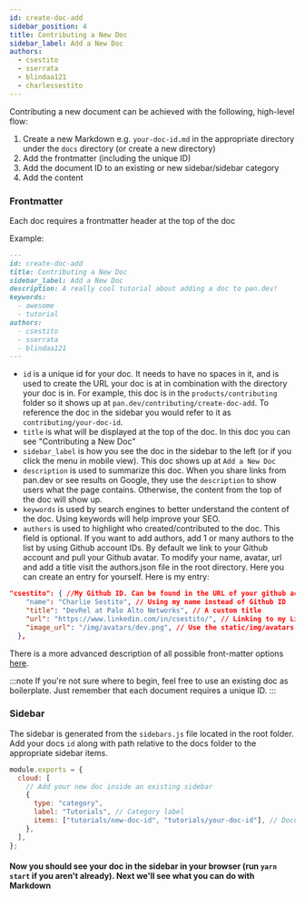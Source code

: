 ```yaml
---
id: create-doc-add
sidebar_position: 4
title: Contributing a New Doc
sidebar_label: Add a New Doc
authors:
  - csestito
  - sserrata
  - blindaa121
  - charlessestito
---
```


Contributing a new document can be achieved with the following, high-level flow:

1. Create a new Markdown e.g. `your-doc-id.md` in the appropriate directory under the `docs` directory (or create a new directory)
2. Add the frontmatter (including the unique ID)
3. Add the document ID to an existing or new sidebar/sidebar category
4. Add the content

### Frontmatter

Each doc requires a frontmatter header at the top of the doc

Example:

```md
---
id: create-doc-add
title: Contributing a New Doc
sidebar_label: Add a New Doc
description: A really cool tutorial about adding a doc to pan.dev!
keywords:
  - awesome
  - tutorial
authors:
  - csestito
  - sserrata
  - blindaa121
---
```

- `id` is a unique id for your doc. It needs to have no spaces in it, and is used to create the URL your doc is at in combination with the directory your doc is in.
For example, this doc is in the `products/contributing` folder so it shows up at `pan.dev/contributing/create-doc-add`. To reference the doc in the sidebar you would refer to it as `contributing/your-doc-id`.
- `title` is what will be displayed at the top of the doc. In this doc you can see "Contributing a New Doc"
- `sidebar_label` is how you see the doc in the sidebar to the left (or if you click the menu in mobile view). This doc shows up at `Add a New Doc`
- `description` is used to summarize this doc. When you share links from pan.dev or see results on Google, they use the `description` to show users what the page contains. Otherwise, the content from the top of the doc will show up.
- `keywords` is used by search engines to better understand the content of the doc. Using keywords will help improve your SEO.
- `authors` is used to highlight who created/contributed to the doc. This field is optional. If you want to add authors, add 1 or many authors to the list by using Github account IDs. By default we link to your Github account and pull your Github avatar.
To modify your name, avatar, url and add a title visit the authors.json file in the root directory. Here you can create an entry for yourself. Here is my entry:
```json
"csestito": { //My Github ID. Can be found in the URL of your github account, mine is https://github.com/csestito.
    "name": "Charlie Sestito", // Using my name instead of Github ID
    "title": "DevRel at Palo Alto Networks", // A custom title
    "url": "https://www.linkedin.com/in/csestito/", // Linking to my LinkedIn instead of my Github
    "image_url": "/img/avatars/dev.png", // Use the static/img/avatars folder to hold your avatar, can't use external sources.
  },
```

There is a more advanced description of all possible front-matter options [here](https://docusaurus.io/docs/api/plugins/@docusaurus/plugin-content-docs#markdown-front-matter).

:::note
If you're not sure where to begin, feel free to use an existing doc as boilerplate. Just remember that each document requires a unique ID.
:::

### Sidebar

The sidebar is generated from the `sidebars.js` file located in the root folder. Add your docs `id` along with path relative to the docs folder to the appropriate sidebar items.

```js {6,7}
module.exports = {
  cloud: [
    // Add your new doc inside an existing sidebar
    {
      type: "category",
      label: "Tutorials", // Category label
      items: ["tutorials/new-doc-id", "tutorials/your-doc-id"], // Document ID (including relative path after docs)
    },
  ],
};
```

#### Now you should see your doc in the sidebar in your browser (run `yarn start` if you aren't already). Next we'll see what you can do with Markdown
